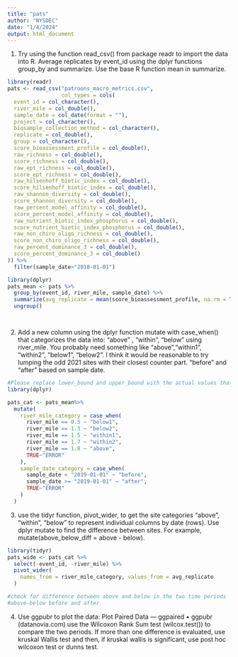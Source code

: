 ```yaml
---
title: "pats"
author: "NYSDEC"
date: "1/4/2024"
output: html_document
---
```


1.
Try using the function read_csv() from package readr to import the data into R. 
Average replicates by event_id using the dplyr functions group_by and summarize. Use the base R function mean in summarize.


```r
library(readr)
pats <- read_csv("patroons_macro_metrics.csv", 
                 col_types = cols(
  event_id = col_character(),
  river_mile = col_double(),
  sample_date = col_date(format = ""),
  project = col_character(),
  biosample_collection_method = col_character(),
  replicate = col_double(),
  group = col_character(),
  score_bioassessment_profile = col_double(),
  raw_richness = col_double(),
  score_richness = col_double(),
  raw_ept_richness = col_double(),
  score_ept_richness = col_double(),
  raw_hilsenhoff_biotic_index = col_double(),
  score_hilsenhoff_biotic_index = col_double(),
  raw_shannon_diversity = col_double(),
  score_shannon_diversity = col_double(),
  raw_percent_model_affinity = col_double(),
  score_percent_model_affinity = col_double(),
  raw_nutrient_biotic_index_phosphorus = col_double(),
  score_nutrient_biotic_index_phosphorus = col_double(),
  raw_non_chiro_oligo_richness = col_double(),
  score_non_chiro_oligo_richness = col_double(),
  raw_percent_dominance_3 = col_double(),
  score_percent_dominance_3 = col_double()
)) %>%
  filter(sample_date>"2018-01-01")

library(dplyr)
pats_mean <- pats %>%
  group_by(event_id, river_mile, sample_date) %>%
  summarize(avg_replicate = mean(score_bioassessment_profile, na.rm = TRUE)) %>% 
  ungroup() 




```

2.
Add a new column using the dplyr function mutate with case_when() that categorizes the data into:
 "above" , "within", "below" using river_mile. You probably need something like "above","within1", "within2", "below1", "below2". I think it would be reasonable to try lumping the odd 2021 sites with their closest counter part.
"before" and "after" based on sample date.
```r
#Please replace lower_bound and upper_bound with the actual values that define your categories. Also, replace date_condition with the actual date that separates “before” and “after”.
library(dplyr)

pats_cat <- pats_mean%>%
  mutate(
    river_mile_category = case_when(
      river_mile == 0.5 ~ "below1",
      river_mile == 1.3 ~ "below2",
      river_mile == 1.5 ~ "within1",
      river_mile == 1.7 ~ "within2",
      river_mile == 1.8 ~ "above", 
      TRUE~"ERROR"
    ),
    sample_date_category = case_when(
      sample_date < "2019-01-01" ~ "before",
      sample_date >= "2019-01-01" ~ "after",
      TRUE~"ERROR"
    )
  )

```

3. 
use the tidyr function, pivot_wider, to get the site categories "above", "within", "below" to represent individual columns by date (rows).
Use dplyr mutate to find the difference between sites. For example, mutate(above_below_diff = above - below).
```r
library(tidyr)
pats_wide <- pats_cat %>% 
  select(-event_id, -river_mile) %>% 
  pivot_wider(
    names_from = river_mile_category, values_from = avg_replicate
  )

#check for difference between above and below in the two time periods 
#above-below before and after
```

4.
Use ggpubr to plot the data: Plot Paired Data — ggpaired • ggpubr (datanovia.com)
use the Wilcoxon Rank Sum test (wilcox.test()) to compare the two periods. If more than one difference is evaluated, use kruskal Wallis test and then, if kruskal wallis is significant, use post hoc wilcoxon test or dunns test.

```r

```
